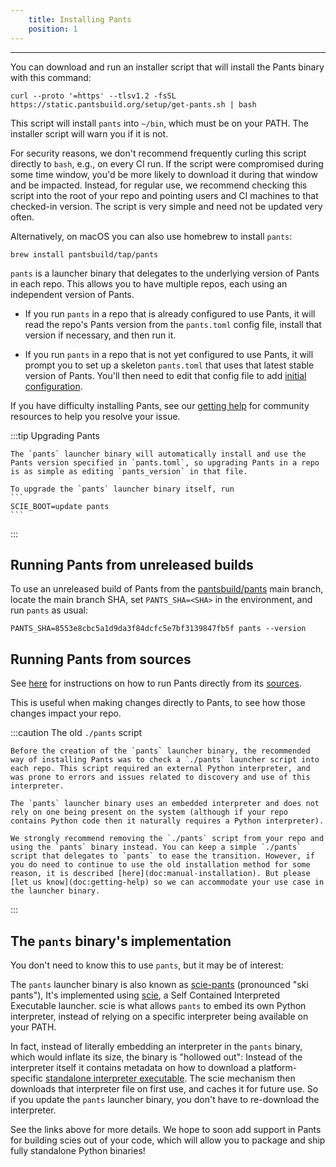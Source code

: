 ```yaml
---
    title: Installing Pants
    position: 1
---
```


---

You can download and run an installer script that will install the Pants binary with this command:

```
curl --proto '=https' --tlsv1.2 -fsSL https://static.pantsbuild.org/setup/get-pants.sh | bash
```

This script will install `pants` into `~/bin`, which must be on your PATH. The installer script will warn you if it is not.

For security reasons, we don't recommend frequently curling this script directly to `bash`, e.g., on every CI run. If the script were compromised during some time window, you'd be more likely to download it during that window and be impacted. Instead, for regular use, we recommend checking this script into the root of your repo and pointing users and CI machines to that checked-in version. The script is very simple and need not be updated very often.

Alternatively, on macOS you can also use homebrew to install `pants`:

```
brew install pantsbuild/tap/pants
```

`pants` is a launcher binary that delegates to the underlying version of Pants in each repo. This allows you to have multiple repos, each using an independent version of Pants.

- If you run `pants` in a repo that is already configured to use Pants, it will read the repo's Pants version from the `pants.toml` config file, install that version if necessary, and then run it.

- If you run `pants` in a repo that is not yet configured to use Pants, it will prompt you to set up a skeleton `pants.toml` that uses that latest stable version of Pants. You'll then need to edit that config file to add [initial configuration](doc:initial-configuration).

If you have difficulty installing Pants, see our [getting help](doc:getting-help) for community resources to help you resolve your issue.

:::tip Upgrading Pants

    The `pants` launcher binary will automatically install and use the Pants version specified in `pants.toml`, so upgrading Pants in a repo is as simple as editing `pants_version` in that file.

    To upgrade the `pants` launcher binary itself, run
    ```
    SCIE_BOOT=update pants
    ```

:::

## Running Pants from unreleased builds

To use an unreleased build of Pants from the [pantsbuild/pants](https://github.com/pantsbuild/pants) main branch, locate the main branch SHA, set `PANTS_SHA=<SHA>` in the environment, and run `pants` as usual:

```
PANTS_SHA=8553e8cbc5a1d9da3f84dcfc5e7bf3139847fb5f pants --version
```

## Running Pants from sources

See [here](doc:running-pants-from-sources) for instructions on how to run Pants directly from its [sources](https://github.com/pantsbuild/pants).

This is useful when making changes directly to Pants, to see how those changes impact your repo.

:::caution The old `./pants` script

    Before the creation of the `pants` launcher binary, the recommended way of installing Pants was to check a `./pants` launcher script into each repo. This script required an external Python interpreter, and was prone to errors and issues related to discovery and use of this interpreter.

    The `pants` launcher binary uses an embedded interpreter and does not rely on one being present on the system (although if your repo contains Python code then it naturally requires a Python interpreter).

    We strongly recommend removing the `./pants` script from your repo and using the `pants` binary instead. You can keep a simple `./pants` script that delegates to `pants` to ease the transition. However, if you do need to continue to use the old installation method for some reason, it is described [here](doc:manual-installation). But please [let us know](doc:getting-help) so we can accommodate your use case in the launcher binary.

:::

## The `pants` binary's implementation

You don't need to know this to use `pants`, but it may be of interest:

The `pants` launcher binary is also known as [scie-pants](https://github.com/pantsbuild/scie-pants) (pronounced "ski pants"), It's implemented using [scie](https://github.com/a-scie/jump), a Self Contained Interpreted Executable launcher. scie is what allows `pants` to embed its own Python interpreter, instead of relying on a specific interpreter being available on your PATH.

In fact, instead of literally embedding an interpreter in the `pants` binary, which would inflate its size, the binary is "hollowed out": Instead of the interpreter itself it contains metadata on how to download a platform-specific [standalone interpreter executable](https://gregoryszorc.com/docs/python-build-standalone/main/). The scie mechanism then downloads that interpreter file on first use, and caches it for future use. So if you update the `pants` launcher binary, you don't have to re-download the interpreter.

See the links above for more details. We hope to soon add support in Pants for building scies out of your code, which will allow you to package and ship fully standalone Python binaries!
